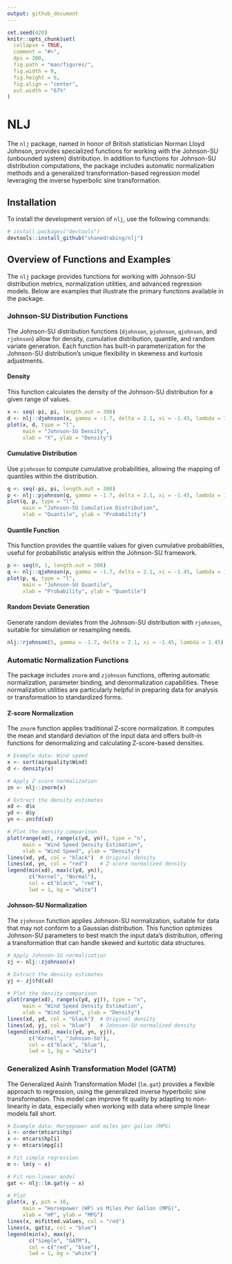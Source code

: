 ```yaml
---
output: github_document
---
```


<!-- README.md is generated from README.Rmd. Please edit that file -->

<style>
img {
    display: block;
    margin-left: auto;
    margin-right: auto;
}
</style>

```r
set.seed(420)
knitr::opts_chunk$set(
  collapse = TRUE,
  comment = "#>",
  dpi = 300,
  fig.path = "man/figures/",
  fig.width = 9,
  fig.height = 6,
  fig.align = "center",
  out.width = "67%"
)
```

# NLJ

The `nlj` package, named in honor of British statistician Norman Lloyd Johnson,
provides specialized functions for working with the Johnson-SU (unbounded
system) distribution. In addition to functions for Johnson-SU distribution
computations, the package includes automatic normalization methods and a
generalized transformation-based regression model leveraging the inverse
hyperbolic sine transformation.

## Installation

To install the development version of `nlj`, use the following commands:

``` r
# install.packages("devtools")
devtools::install_github("shanedrabing/nlj")
```

## Overview of Functions and Examples

The `nlj` package provides functions for working with Johnson-SU distribution
metrics, normalization utilities, and advanced regression models. Below are
examples that illustrate the primary functions available in the package.

### Johnson-SU Distribution Functions

The Johnson-SU distribution functions (`djohnson`, `pjohnson`, `qjohnson`, and
`rjohnson`) allow for density, cumulative distribution, quantile, and random
variate generation. Each function has built-in parameterization for the
Johnson-SU distribution's unique flexibility in skewness and kurtosis
adjustments.

#### Density

This function calculates the density of the Johnson-SU distribution for a given
range of values.

```r
x <- seq(-pi, pi, length.out = 300)
d <- nlj::djohnson(x, gamma = -1.7, delta = 2.1, xi = -1.45, lambda = 1.45)
plot(x, d, type = "l",
     main = "Johnson-SU Density",
     xlab = "X", ylab = "Density")
```

#### Cumulative Distribution

Use `pjohnson` to compute cumulative probabilities, allowing the mapping of
quantiles within the distribution.

```r
q <- seq(-pi, pi, length.out = 300)
p <- nlj::pjohnson(q, gamma = -1.7, delta = 2.1, xi = -1.45, lambda = 1.45)
plot(q, p, type = "l",
     main = "Johnson-SU Cumulative Distribution",
     xlab = "Quantile", ylab = "Probability")
```

#### Quantile Function

This function provides the quantile values for given cumulative probabilities,
useful for probabilistic analysis within the Johnson-SU framework.

```r
p <- seq(0, 1, length.out = 300)
q <- nlj::qjohnson(p, gamma = -1.7, delta = 2.1, xi = -1.45, lambda = 1.45)
plot(p, q, type = "l",
     main = "Johnson-SU Quantile",
     xlab = "Probability", ylab = "Quantile")
```

#### Random Deviate Generation

Generate random deviates from the Johnson-SU distribution with `rjohnson`,
suitable for simulation or resampling needs.

```r
nlj::rjohnson(5, gamma = -1.7, delta = 2.1, xi = -1.45, lambda = 1.45)
```

### Automatic Normalization Functions

The package includes `znorm` and `zjohnson` functions, offering automatic
normalization, parameter binding, and denormalization capabilities. These
normalization utilities are particularly helpful in preparing data for analysis
or transformation to standardized forms.

#### Z-score Normalization

The `znorm` function applies traditional Z-score normalization. It computes the
mean and standard deviation of the input data and offers built-in functions for
denormalizing and calculating Z-score-based densities.

```r
# Example data: Wind speed
x <- sort(airquality$Wind)
d <- density(x)

# Apply Z-score normalization
zn <- nlj::znorm(x)

# Extract the density estimates
xd <- d$x
yd <- d$y
yn <- zn$fd(xd)

# Plot the density comparison
plot(range(xd), range(c(yd, yn)), type = "n",
     main = "Wind Speed Density Estimation",
     xlab = "Wind Speed", ylab = "Density")
lines(xd, yd, col = "black")  # Original density
lines(xd, yn, col = "red")    # Z-score normalized density
legend(min(xd), max(c(yd, yn)),
       c("Kernel", "Normal"),
       col = c("black", "red"),
       lwd = 1, bg = "white")
```

#### Johnson-SU Normalization

The `zjohnson` function applies Johnson-SU normalization, suitable for data
that may not conform to a Gaussian distribution. This function optimizes
Johnson-SU parameters to best match the input data's distribution, offering a
transformation that can handle skewed and kurtotic data structures.

```r
# Apply Johnson-SU normalization
zj <- nlj::zjohnson(x)

# Extract the density estimates
yj <- zj$fd(xd)

# Plot the density comparison
plot(range(xd), range(c(yd, yj)), type = "n",
     main = "Wind Speed Density Estimation",
     xlab = "Wind Speed", ylab = "Density")
lines(xd, yd, col = "black")  # Original density
lines(xd, yj, col = "blue")   # Johnson-SU normalized density
legend(min(xd), max(c(yd, yn, yj)),
       c("Kernel", "Johnson-SU"),
       col = c("black", "blue"),
       lwd = 1, bg = "white")
```

### Generalized Asinh Transformation Model (GATM)

The Generalized Asinh Transformation Model (`lm.gat`) provides a flexible
approach to regression, using the generalized inverse hyperbolic sine
transformation. This model can improve fit quality by adapting to non-linearity
in data, especially when working with data where simple linear models fall
short.

```r
# Example data: Horsepower and miles per gallon (MPG)
i <- order(mtcars$hp)
x <- mtcars$hp[i]
y <- mtcars$mpg[i]

# Fit simple regression
m <- lm(y ~ x)

# Fit non-linear model
gat <- nlj::lm.gat(y ~ x)

# Plot
plot(x, y, pch = 16,
     main = "Horsepower (HP) vs Miles Per Gallon (MPG)",
     xlab = "HP", ylab = "MPG")
lines(x, m$fitted.values, col = "red")
lines(x, gat$z, col = "blue")
legend(min(x), max(y),
       c("Simple", "GATM"),
       col = c("red", "blue"),
       lwd = 1, bg = "white")
```
